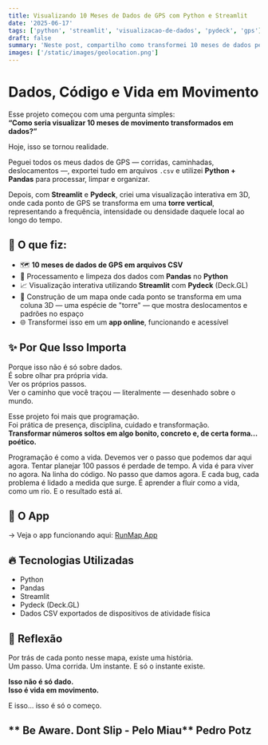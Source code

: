 ```yaml
---
title: Visualizando 10 Meses de Dados de GPS com Python e Streamlit
date: '2025-06-17'
tags: ['python', 'streamlit', 'visualizacao-de-dados', 'pydeck', 'gps']
draft: false
summary: 'Neste post, compartilho como transformei 10 meses de dados pessoais de GPS em uma visualização interativa em 3D usando Python, Pandas, Streamlit e Pydeck. Uma forma bonita de enxergar a vida em movimento.'
images: ['/static/images/geolocation.png']
---
```


# Dados, Código e Vida em Movimento


Esse projeto começou com uma pergunta simples:  
**“Como seria visualizar 10 meses de movimento transformados em dados?”**  

Hoje, isso se tornou realidade.  

Peguei todos os meus dados de GPS — corridas, caminhadas, deslocamentos —, exportei tudo em arquivos `.csv` e utilizei **Python + Pandas** para processar, limpar e organizar.  

Depois, com **Streamlit** e **Pydeck**, criei uma visualização interativa em 3D, onde cada ponto de GPS se transforma em uma **torre vertical**, representando a frequência, intensidade ou densidade daquele local ao longo do tempo.  

## 🔧 O que fiz: 

- 🗺️ **10 meses de dados de GPS em arquivos CSV**  
- 🐍 Processamento e limpeza dos dados com **Pandas** no **Python**
- 📈 Visualização interativa utilizando **Streamlit** com **Pydeck** (Deck.GL)  
- 🚀 Construção de um mapa onde cada ponto se transforma em uma coluna 3D — uma espécie de "torre" — que mostra  deslocamentos e padrões no espaço  
- 🌐 Transformei isso em um **app online**, funcionando e acessível  

## ✨ Por Que Isso Importa

Porque isso não é só sobre dados.  
É sobre olhar pra própria vida.  
Ver os próprios passos.  
Ver o caminho que você traçou — literalmente — desenhado sobre o mundo.  

Esse projeto foi mais que programação.  
Foi prática de presença, disciplina, cuidado e transformação.  
**Transformar números soltos em algo bonito, concreto e, de certa forma... poético.** 

Programação é como a vida. Devemos ver o passo que podemos dar aqui agora. Tentar planejar 100 passos é perdade de tempo.
A vida é para viver no agora. Na linha do código. No passo que damos agora. E cada bug, cada problema é lidado a medida que surge. É aprender a fluir como a vida, como um rio. E o resultado está aí. 


## 🚀 O App

→ Veja o app funcionando aqui: [RunMap App](https://runmapy.streamlit.app)   

## 🔥 Tecnologias Utilizadas

- Python  
- Pandas  
- Streamlit  
- Pydeck (Deck.GL)  
- Dados CSV exportados de dispositivos de atividade física  

## 📜 Reflexão

Por trás de cada ponto nesse mapa, existe uma história.  
Um passo. Uma corrida. Um instante.  E só o instante existe. 

**Isso não é só dado.  
Isso é vida em movimento.**  

E isso... isso é só o começo.  

** Be Aware. Dont Slip - Pelo Miau**
Pedro Potz
---
